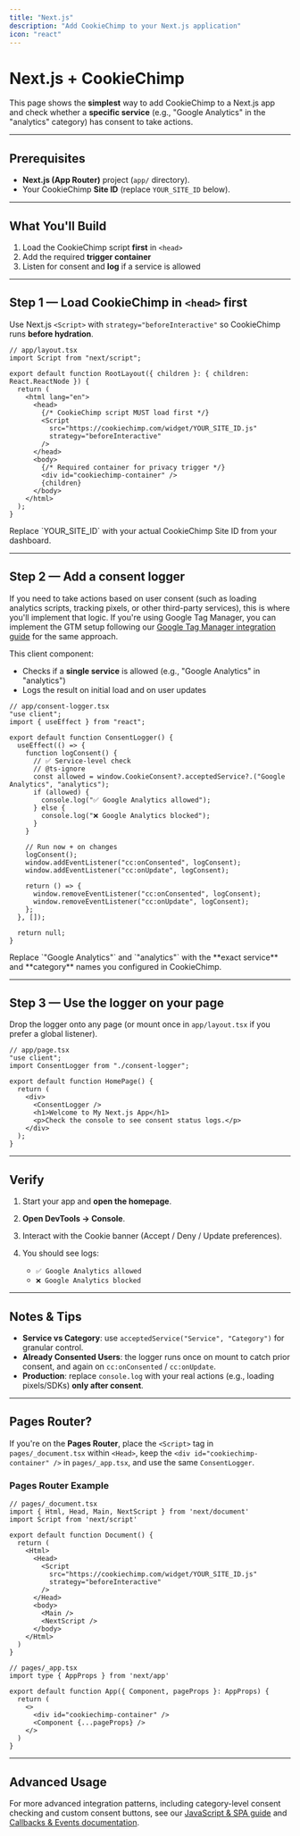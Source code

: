 ```yaml
---
title: "Next.js"
description: "Add CookieChimp to your Next.js application"
icon: "react"
---
```


# Next.js + CookieChimp

This page shows the **simplest** way to add CookieChimp to a Next.js app and check whether a **specific service** (e.g., "Google Analytics" in the "analytics" category) has consent to take actions.

---

## Prerequisites

- **Next.js (App Router)** project (`app/` directory).
- Your CookieChimp **Site ID** (replace `YOUR_SITE_ID` below).

---

## What You'll Build

1) Load the CookieChimp script **first** in `<head>`  
2) Add the required **trigger container**  
3) Listen for consent and **log** if a service is allowed

---

## Step 1 — Load CookieChimp in `<head>` first

Use Next.js `<Script>` with `strategy="beforeInteractive"` so CookieChimp runs **before hydration**.

```tsx
// app/layout.tsx
import Script from "next/script";

export default function RootLayout({ children }: { children: React.ReactNode }) {
  return (
    <html lang="en">
      <head>
        {/* CookieChimp script MUST load first */}
        <Script
          src="https://cookiechimp.com/widget/YOUR_SITE_ID.js"
          strategy="beforeInteractive"
        />
      </head>
      <body>
        {/* Required container for privacy trigger */}
        <div id="cookiechimp-container" />
        {children}
      </body>
    </html>
  );
}
```

<Warning>
  Replace `YOUR_SITE_ID` with your actual CookieChimp Site ID from your dashboard.
</Warning>

---

## Step 2 — Add a consent logger

If you need to take actions based on user consent (such as loading analytics scripts, tracking pixels, or other third-party services), this is where you'll implement that logic. If you're using Google Tag Manager, you can implement the GTM setup following our [Google Tag Manager integration guide](/docs/installation/google-tag-manager) for the same approach.

This client component:

* Checks if a **single service** is allowed (e.g., "Google Analytics" in "analytics")
* Logs the result on initial load and on user updates

```tsx
// app/consent-logger.tsx
"use client";
import { useEffect } from "react";

export default function ConsentLogger() {
  useEffect(() => {
    function logConsent() {
      // ✅ Service-level check
      // @ts-ignore
      const allowed = window.CookieConsent?.acceptedService?.("Google Analytics", "analytics");
      if (allowed) {
        console.log("✅ Google Analytics allowed");
      } else {
        console.log("❌ Google Analytics blocked");
      }
    }

    // Run now + on changes
    logConsent();
    window.addEventListener("cc:onConsented", logConsent);
    window.addEventListener("cc:onUpdate", logConsent);

    return () => {
      window.removeEventListener("cc:onConsented", logConsent);
      window.removeEventListener("cc:onUpdate", logConsent);
    };
  }, []);

  return null;
}
```

<Info>
  Replace `"Google Analytics"` and `"analytics"` with the **exact service** and **category** names you configured in CookieChimp.
</Info>

---

## Step 3 — Use the logger on your page

Drop the logger onto any page (or mount once in `app/layout.tsx` if you prefer a global listener).

```tsx
// app/page.tsx
"use client";
import ConsentLogger from "./consent-logger";

export default function HomePage() {
  return (
    <div>
      <ConsentLogger />
      <h1>Welcome to My Next.js App</h1>
      <p>Check the console to see consent status logs.</p>
    </div>
  );
}
```

---

## Verify

1. Start your app and **open the homepage**.
2. **Open DevTools → Console**.
3. Interact with the Cookie banner (Accept / Deny / Update preferences).
4. You should see logs:

   * `✅ Google Analytics allowed`
   * `❌ Google Analytics blocked`

---

## Notes & Tips

* **Service vs Category**: use `acceptedService("Service", "Category")` for granular control.
* **Already Consented Users**: the logger runs once on mount to catch prior consent, and again on `cc:onConsented` / `cc:onUpdate`.
* **Production**: replace `console.log` with your real actions (e.g., loading pixels/SDKs) **only after consent**.

---

## Pages Router?

If you're on the **Pages Router**, place the `<Script>` tag in `pages/_document.tsx` within `<Head>`, keep the `<div id="cookiechimp-container" />` in `pages/_app.tsx`, and use the same `ConsentLogger`.

### Pages Router Example

```tsx
// pages/_document.tsx
import { Html, Head, Main, NextScript } from 'next/document'
import Script from 'next/script'

export default function Document() {
  return (
    <Html>
      <Head>
        <Script
          src="https://cookiechimp.com/widget/YOUR_SITE_ID.js"
          strategy="beforeInteractive"
        />
      </Head>
      <body>
        <Main />
        <NextScript />
      </body>
    </Html>
  )
}
```

```tsx
// pages/_app.tsx
import type { AppProps } from 'next/app'

export default function App({ Component, pageProps }: AppProps) {
  return (
    <>
      <div id="cookiechimp-container" />
      <Component {...pageProps} />
    </>
  )
}
```

---

## Advanced Usage

For more advanced integration patterns, including category-level consent checking and custom consent buttons, see our [JavaScript & SPA guide](/docs/installation/single-page-applications) and [Callbacks & Events documentation](/docs/advanced/callbacks-events).
